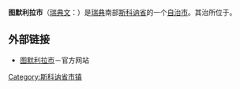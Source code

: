 {{Infobox Kommun|
fullname=Tomelilla kommun|
coatofarms=[[File:Tomelilla_vapen.svg|100px]]|
county=[[斯科讷省|斯科讷省]]|
province=[[斯科讷|斯科讷]]|
capital={{link-en|图默利拉|Tomelilla}}|
map=[[File:Tomelilla_Municipality_in_Scania_County.png|200px]]|
arearank=第214名|
area=399.44|
arealand=398.73|
populationrank=第176名|
population=12,719|
densityrank=第128名|
populationdensity=31.9|
website=http://www.tomelilla.se/|
footnotes=面积与人口统计数据来自[[瑞典统计局|瑞典统计局]]，截至2006年12月31日}}

'''图默利拉市'''（[[瑞典文|瑞典文]]：{{lang|sv|''Tomelilla kommun''}}）是[[瑞典|瑞典]]南部[[斯科讷省|斯科讷省]]的一个[[瑞典自治市|自治市]]。其治所位于{{link-en|图默利拉|Tomelilla}}。

== 外部链接 ==
* [http://www.tomelilla.se/ 图默利拉市]{{Wayback|url=http://www.tomelilla.se/ |date=20090118011445 }}－官方网站

{{Skåne County}}
{{Localities in Tomelilla Municipality}}

{{coord|55|33|N|13|57|E|region:SE_type:adm2nd|display=title}}

[[Category:斯科讷省市镇|Category:斯科讷省市镇]]